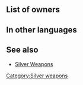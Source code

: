 {{Weapon Infobox
|tagid=SID_レクスカリバー
|weaponType=Green Tome
|weaponName={{PAGENAME}}
|might=9
|range=2
|effect=
|cost=200
|exclusive=0
|userVersion1=Closed|userVersion2=Open|statModifiers=0,9,0,0,0
|next=Rexcalibur+
|promotionRarity=5
|promotionTier=1
|required=Elwind
|SE=se_effect_lexcalibur.flac
|properties=random_all
}}
==List of owners==
{{Skill Hero List}}
{{NoInheritHeroes}}

==In other languages==
{{OtherLanguages
|japanese=レクスカリバー
|german=Rexcalibur
|spanishEU=Rexcalibur
|spanishLA=Rexcalibur
|french=Fimbulvetr
|italian=Rexcalibur
|chineseTW=列克斯卡利伯
|portuguese=Rexcalibur
}}
==See also==
* [[Silver Weapons]]
{{Weapons Navbox}}
[[Category:Silver weapons]]